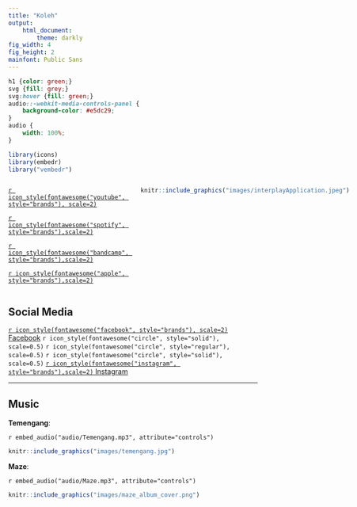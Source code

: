 ```yaml
---
title: "Koleh"
output: 
    html_document:
        theme: darkly
fig_width: 4 
fig_height: 2 
mainfont: Public Sans
---
```


```css
h1 {color: green;}
svg {fill: grey;}
svg:hover {fill: green;}
audio::-webkit-media-controls-panel {
    background-color: #e5dc29;
}
audio {
    width: 100%;
}
```

```r
library(icons)
library(embedr)
library("vembedr")
```

:::: {style="display: flex;"}
::: {}
[`r icon_style(fontawesome("youtube", style="brands"), scale=2)`](https://www.youtube.com/channel/UCBdQSepZY38qAxi3vdr5QYQ)

[`r icon_style(fontawesome("spotify", style="brands"),scale=2)`](https://open.spotify.com/artist/5dqd1bEKHSnfzHkf2V3v0J)

[`r icon_style(fontawesome("bandcamp", style="brands"),scale=2)`](https://koleh.bandcamp.com/)

[`r icon_style(fontawesome("apple", style="brands"),scale=2)`](https://music.apple.com/us/artist/koleh/1236599226)


:::
::: {style="padding-right: 20px;"}
\ 

:::

::: {}

```r
knitr::include_graphics("images/interplayApplication.jpeg")
```
:::

::::

## Social Media

[`r icon_style(fontawesome("facebook", style="brands"), scale=2)` Facebook](https://www.facebook.com/KOLEH-1455565198056097)
`r icon_style(fontawesome("circle", style="solid"), scale=0.5)`
`r icon_style(fontawesome("circle", style="regular"), scale=0.5)`
`r icon_style(fontawesome("circle", style="solid"), scale=0.5)`
[`r icon_style(fontawesome("instagram", style="brands"),scale=2)` Instagram](https://www.instagram.com/ukolehle/)


---

<!-- about.html">About</a></li> -->

## Music

**Temengang**:

`r embed_audio("audio/Temengang.mp3", attribute="controls")`

```r
knitr::include_graphics("images/temengang.jpg")
```

**Maze**:

`r embed_audio("audio/Maze.mp3", attribute="controls")`

```r
knitr::include_graphics("images/maze_album_cover.png")
```
